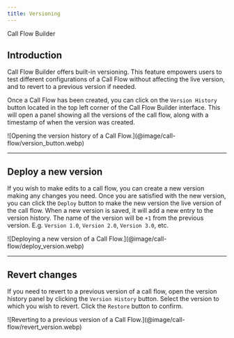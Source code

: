```yaml
---
title: Versioning
---
```


<Subtitle>Call Flow Builder</Subtitle>

## Introduction

Call Flow Builder offers built-in versioning.
This feature empowers users to test different configurations of a Call Flow without affecting the live version,
and to revert to a previous version if needed.

Once a Call Flow has been created, you can click on the `Version History` button located in the top left corner of the Call Flow Builder interface.
This will open a panel showing all the versions of the call flow, along with a timestamp of when the version was created.

<Frame caption="Opening the version history of a Call Flow.">
  ![Opening the version history of a Call Flow.](@image/call-flow/version_button.webp)
</Frame>

---

## Deploy a new version

If you wish to make edits to a call flow, you can create a new version making any changes you need.
Once you are satisfied with the new version, you can click the `Deploy` button to make the new version the live version of the call flow.
When a new version is saved, it will add a new entry to the version history. The name of the
version will be `+1` from the previous version. E.g. `Version 1.0`, `Version 2.0`, `Version 3.0`, etc.

<Frame caption="Deploying a new version of a Call Flow.">
  ![Deploying a new version of a Call Flow.](@image/call-flow/deploy_version.webp)
</Frame>


---

## Revert changes

If you need to revert to a previous version of a call flow, 
open the version history panel by clicking the `Version History` button.
Select the version to which you wish to revert.
Click the `Restore` button to confirm.

<Frame caption="Reverting to a previous version of a Call Flow.">
  ![Reverting to a previous version of a Call Flow.](@image/call-flow/revert_version.webp)
</Frame>